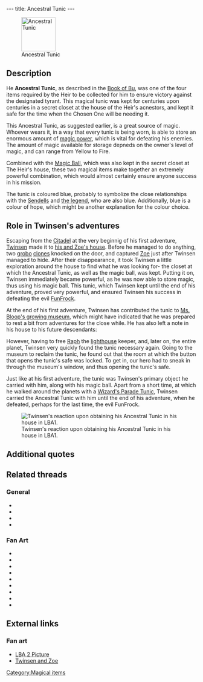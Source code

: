 ---
title: Ancestral Tunic
---

[[Image:Tunic.gif|right|90px|thumb|Ancestral Tunic]]

{{Quote|
Quote=Tunic. With this magical symbol, you have just earned the first level of power.|
Character=Official description, Twinsen's first adventure}}

==Description==
He '''Ancestral Tunic''', as described in the [[Book of Bu]], was one of the four items required by the Heir to be collected for him to ensure victory against the designated tyrant. This magical tunic was kept for centuries upon centuries in a secret closet at the house of the Heir's acnestors, and kept it safe for the time when the Chosen One will be needing it.

This Ancestral Tunic, as suggested earlier, is a great source of magic. Whoever wears it, in a way that every tunic is being worn, is able to store an enormous amount of [[magic power]], which is vital for defeating his enemies. The amount of magic available for storage depneds on the owner's level of magic, and can range from Yellow to Fire.

Combined with the [[Magic Ball]], which was also kept in the secret closet at The Heir's house, these 
two magical items make together an extremely powerful combination, which would almost certainly ensure anyone success in his mission.

The tunic is coloured blue, probably to symbolize the close relationships with the [[Sendell|Sendells]] and [[the legend]], who are also blue. Additionally, blue is a colour of hope, which might be another explanation for the colour choice.

==Role in Twinsen's adventures==
Escaping from the [[Citadel]] at the very beginnig of his first adventure, [[Twinsen]] made it to [[Twinsen's house|his and Zoe's house]]. Before he managed to do anything, two [[grobo]] [[clones]] knocked on the door, and captured [[Zoe]] just after Twinsen managed to hide. After their disappearance, it took Twinsen a little exploration around the house to find what he was looking for- the closet at which the Ancestral Tunic, as well as the magic ball, was kept. Putting it on, Twinsen immediately became powerful, as he was now able to store magic, thus using his magic ball. This tunic, which Twinsen kept until the end of his adventure, proved very powerful, and ensured Twinsen his success in defeating the evil [[FunFrock]].

At the end of his first adventure, Twinsen has contributed the tunic to [[Miss Bloop's Private Museum|Ms. Bloop's growing museum]], which might have indicated that he was prepared to rest a bit from adventures for the close while. He has also left a note in his house to his future descendants:
{{Quote|
Quote=To my future descendants: I have lent to Miss Bloop's private museum, the Medallion and the Ancestral Tunic which rightfully belong to you.|
Character=Signed: Twinsen.}}

However, having to free [[Raph]] the [[lighthouse]] keeper, and, later on, the entire planet, Twinsen very quickly found the tunic necessary again. Going to the museum to reclaim the tunic, he found out that the room at which the button that opens the tunic's safe was locked. To get in, our hero had to sneak in through the museum's window, and thus opening the tunic's safe.

Just like at his first adventure, the tunic was Twinsen's primary object he carried with him, along with his magic ball. Apart from a short time, at which he walked around the planets with a [[Wizard's Parade Tunic]], Twinsen carried the Ancestral Tunic with him until the end of his adventure, when he defeated, perhaps for the last time, the evil FunFrock.

[[Image:LBA1_-_Twinsen_obtains_Tunic.JPG|right|thumb|Twinsen's reaction upon obtaining his Ancestral Tunic in his house in LBA1.]]

==Additional quotes==
{{Quote|
Quote=You've just earned the first level of Magic by finding the Tunic left for you by your ancestors. You will be able to store up magic with it.|
Character=When Twinsen found the tunic in his house}}
{{Quote|
Quote=The day will come when someone from the present or future species will rise up and say, 'This world is mine from now on, and the key to all powers belongs to me!' This day will surely come because avarice and violence harbor in the hearts of all species of the universe. If the peril on this day is too great, the Chosen One will come forth. He will rise up against the tyrant and overthrow him. He will free and reunite the people, because throughout the years, the Chosen One's ancestors will have prepared him for his victory. They will have left information and weapons in his dwelling. The Chosen One, also known as the Heir, will, however, have to gather together four magical symbols if he hopes to be victorious: the Tunic, the Book of Bu, Sendell's Medallion and a Flask of Clear Water. On the day of peril Sendell will visit the Heir in his sleep and announce the coming of the final combat. The Heir will then have to go to the Well of Sendell where the goddess will endow her powers on him!|
Character=Book of Bu}}
{{Quote|
Quote=You just found your Magic Ball! When you wear your ancestral Tunic you'll be able to bounce it at your enemies!|
Character=After Twinsen took the magic ball from his house}}
{{Quote|
Quote= You have just found your ancestral Tunic and Sendell's Medallion. By storing Magic, it will enable you to bounce your ball at your enemies. |
Character=After Twinsen took the tunic from the museum}}
{{Quote|
Quote=You can throw the Magic Ball and make it bounce in different ways: For that, you need the Tunic since it allows you to store Magic power that the Ball consumes at each throw.|
Character=Official description of the magic ball}}
{{Quote|
Quote=This Tunic, bequeathed by your ancestors, will help you store Magic power. Some is consumed each time you use a magical object, such as your ball. In order to use them, you must find enough Magic and carry it with you.|
Character=Official description of the [[Protection spell]]}}
{{Quote|
Quote=This Tunic, bequeathed by your ancestors, now gives you protection besides storing Magic. To use the shielding spell, press Enter from the Inventory. This spell consumes some Magic, just like throwing the Ball and using several other magic objects.|
Character=Official description of the [[Lightning spell]]}}

==Related threads==
===General===
* {{thread|id=9859|title=just finished LBA2, again}}
* {{thread|id=6949|title=Why?}}
* {{thread|id=6284|title=Twinsens Tunic}}
* {{thread|id=6124|title=Why?}}

===Fan Art===
* {{thread|id=11291|title=The Heir}}
* {{thread|id=11279|title=Old drawing from 2000}}
* {{thread|id=11007|title=twinsen paint image, old}}
* {{thread|id=11083|title=Twinsen, my style}}
* {{thread|id=11023|title=2-minutes twinsen"robot"}}
* {{thread|id=10891|title=Twinsen :)}}
* {{thread|id=10819|title=Twinsen want's you!}}
* {{thread|id=10812|title=Ka-meh-ha-meh.. I mean Magic ball blast}}
* {{thread|id=10751|title=Another 3D twinsen}}

==External links==
===Fan art===
* [http://www.deviantart.com/view/12986693/ LBA 2 Picture]
* [http://www.deviantart.com/view/1047280/ Twinsen and Zoe]

[[Category:Magical items]]